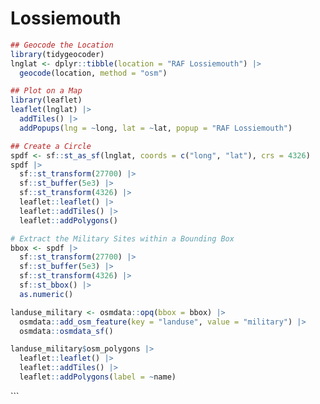 # Lossiemouth

```r
## Geocode the Location
library(tidygeocoder)
lnglat <- dplyr::tibble(location = "RAF Lossiemouth") |>
  geocode(location, method = "osm")
```

```r
## Plot on a Map
library(leaflet)
leaflet(lnglat) |>
  addTiles() |>
  addPopups(lng = ~long, lat = ~lat, popup = "RAF Lossiemouth")
```

```r
## Create a Circle
spdf <- sf::st_as_sf(lnglat, coords = c("long", "lat"), crs = 4326)
spdf |>
  sf::st_transform(27700) |>
  sf::st_buffer(5e3) |>
  sf::st_transform(4326) |>
  leaflet::leaflet() |> 
  leaflet::addTiles() |>
  leaflet::addPolygons()

```

```r
# Extract the Military Sites within a Bounding Box
bbox <- spdf |>
  sf::st_transform(27700) |>
  sf::st_buffer(5e3) |>
  sf::st_transform(4326) |>
  sf::st_bbox() |>
  as.numeric()

landuse_military <- osmdata::opq(bbox = bbox) |>  
  osmdata::add_osm_feature(key = "landuse", value = "military") |>
  osmdata::osmdata_sf()

landuse_military$osm_polygons |>
  leaflet::leaflet() |>
  leaflet::addTiles() |>
  leaflet::addPolygons(label = ~name) 

```
```